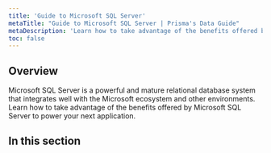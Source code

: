 ```yaml
---
title: 'Guide to Microsoft SQL Server'
metaTitle: "Guide to Microsoft SQL Server | Prisma's Data Guide"
metaDescription: 'Learn how to take advantage of the benefits offered by Microsoft SQL Server to power your next application.'
toc: false
---
```


## Overview

Microsoft SQL Server is a powerful and mature relational database system that integrates well with the Microsoft ecosystem and other environments.  Learn how to take advantage of the benefits offered by Microsoft SQL Server to power your next application.

## In this section

<Subsections />
